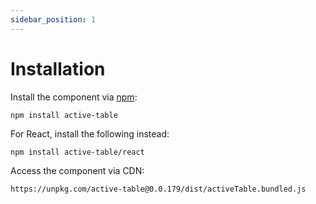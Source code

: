```yaml
---
sidebar_position: 1
---
```


# Installation

Install the component via [npm](https://www.npmjs.com/):

```
npm install active-table
```

For React, install the following instead: <br />

```
npm install active-table/react
```

Access the component via CDN:

```
https://unpkg.com/active-table@0.0.179/dist/activeTable.bundled.js
```
